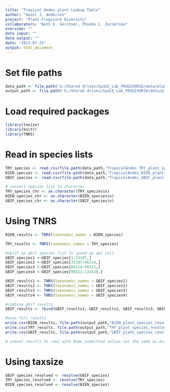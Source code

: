 ```yaml
---
title: "Tropical Andes plant Lookup Table"
author: "Hazel J. Anderson"
project: "Plant-Frugivore Diversity"
collaborators: "Beth E. Gerstner, Phoebe L. Zarnetske"
overview: ""
data input: ""
data output: ""
date: "2023-07-25"
output: html_document
---
```


# Set file paths
```r
data_path <- file.path('G:/Shared drives/SpaCE_Lab_FRUGIVORIA/data/plants/L0')
output_path <- file.path('G:/Shared drives/SpaCE_Lab_FRUGIVORIA/data/plants/L1')
```

# Load required packages
```r
library(taxize)
library(knitr)
library(TNRS)
```

# Read in species lists
```r
TRY_species <- read.csv(file.path(data_path,"TropicalAndes_TRY_plant_species.csv"))
BIEN_species <- read.csv(file.path(data_path,"TropicalAndes_BIEN_plant_trait_species.csv"))
GBIF_species <- read.csv(file.path(data_path,"TropicalAndes_GBIF_plant_species.csv"))
```

```r
# convert species list to character
TRY_species_chr <- as.character(TRY_species$x)
BIEN_species_chr <- as.character(BIEN_species$x)
GBIF_species_chr <- as.character(GBIF_species$x)
```


# Using TNRS
```r
BIEN_results <- TNRS(taxonomic_names = BIEN_species)
```

```r
TRY_results <- TNRS(taxonomic_names = TRY_species)
```

```r
#split up gbif species list to speed up api call
GBIF_species1 <-GBIF_species[1:33107,]
GBIF_species2 <-GBIF_species[33107:66214,]
GBIF_species3 <-GBIF_species[66214:99321,]
GBIF_species4 <-GBIF_species[99321:132428,]

GBIF_results1 <- TNRS(taxonomic_names = GBIF_species1)
GBIF_results2 <- TNRS(taxonomic_names = GBIF_species2)
GBIF_results3 <- TNRS(taxonomic_names = GBIF_species3)
GBIF_results4 <- TNRS(taxonomic_names = GBIF_species4)
```

```r
#combine gbif results
GBIF_results <- rbind(GBIF_results1, GBIF_results2, GBIF_results3, GBIF_results4)
```

```r
#save full results
write.csv(BIEN_results, file.path(output_path,"BIEN_plant_species_resolved_output_full.csv"))
write.csv(TRY_results, file.path(output_path,"TRY_plant_species_resolved_output_full.csv"))
write.csv(GBIF_results, file.path(output_path,"GBIF_plant_species_resolved_output_full.csv"))
```

```r
# subset results to rows with Name_submitted values not the same as Accepted_name

```


# Using taxsize
```r
GBIF_species_resolved <- resolve(GBIF_species)
TRY_species_resolved <- resolve(TRY_species)
BIEN_species_resolved <- resolve(BIEN_species)
```

